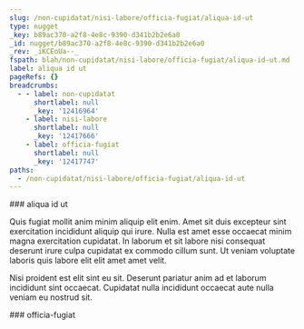 ```yaml
---
slug: /non-cupidatat/nisi-labore/officia-fugiat/aliqua-id-ut
type: nugget
_key: b89ac370-a2f8-4e8c-9390-d341b2b2e6a0
_id: nugget/b89ac370-a2f8-4e8c-9390-d341b2b2e6a0
_rev: _iKCEoUa--_
fspath: blah/non-cupidatat/nisi-labore/officia-fugiat/aliqua-id-ut.md
label: aliqua id ut
pageRefs: {}
breadcrumbs:
  - - label: non-cupidatat
      shortlabel: null
      _key: '12416964'
    - label: nisi-labore
      shortlabel: null
      _key: '12417666'
    - label: officia-fugiat
      shortlabel: null
      _key: '12417747'
paths:
  - /non-cupidatat/nisi-labore/officia-fugiat/aliqua-id-ut
---
```


<NuggetArea>
<Nugget slug="/non-cupidatat/nisi-labore/officia-fugiat/aliqua-id-ut" type="nugget" _key="b89ac370-a2f8-4e8c-9390-d341b2b2e6a0" _id="nugget/b89ac370-a2f8-4e8c-9390-d341b2b2e6a0" _rev="_iKCEoUa--_" fspath="blah/non-cupidatat/nisi-labore/officia-fugiat/aliqua-id-ut.md" label="aliqua id ut" paths="/non-cupidatat/nisi-labore/officia-fugiat/aliqua-id-ut">
<NuggetBody>
### aliqua id ut

Quis fugiat mollit anim minim aliquip elit enim. Amet sit duis excepteur sint exercitation incididunt aliquip qui irure. Nulla est amet esse occaecat minim magna exercitation cupidatat. In laborum et sit labore nisi consequat deserunt irure culpa cupidatat ex commodo cillum sunt. Ut veniam voluptate laboris quis labore elit elit amet amet velit.

Nisi proident est elit sint eu sit. Deserunt pariatur anim ad et laborum incididunt sint occaecat. Cupidatat nulla incididunt occaecat aute nulla veniam eu nostrud sit.

</NuggetBody>
<Breadcrumbs>
<Crumbs>
<Crumb _key="12416964" label="non-cupidatat" /><Crumb _key="12417666" label="nisi-labore" /><Crumb _key="12417747" label="officia-fugiat" />
</Crumbs>
</Breadcrumbs>
</Nugget>

<NuggetsInbound>
</NuggetsInbound>
<NuggetsOutbound>
</NuggetsOutbound>
</NuggetArea>
<PassagesInbound>
<Passage direction="inbound" type="passage" _key="12417747" _id="passage/12417747" _rev="_iKCEoUa---" label="officia-fugiat" passage="officia-fugiat" fspath="blah/non-cupidatat/nisi-labore/officia-fugiat" paths="/non-cupidatat/nisi-labore/officia-fugiat" slug="/non-cupidatat/nisi-labore/officia-fugiat">
<NuggetBody>
### officia-fugiat

</NuggetBody>
<Breadcrumbs>
<Crumbs>
<Crumb _key="12416964" label="non-cupidatat" /><Crumb _key="12417666" label="nisi-labore" />
</Crumbs>
</Breadcrumbs>
</Passage>

</PassagesInbound>
<PassagesOutbound>
</PassagesOutbound>
